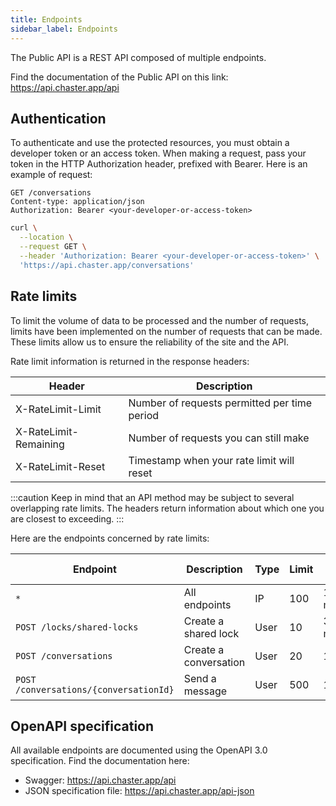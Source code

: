 ```yaml
---
title: Endpoints
sidebar_label: Endpoints
---
```


The Public API is a REST API composed of multiple endpoints.

Find the documentation of the Public API on this link: https://api.chaster.app/api

## Authentication

To authenticate and use the protected resources, you must obtain a developer token or an access token. When making a request, pass your token in the HTTP Authorization header, prefixed with Bearer. Here is an example of request:

```
GET /conversations
Content-type: application/json
Authorization: Bearer <your-developer-or-access-token>
```

```bash
curl \
  --location \
  --request GET \
  --header 'Authorization: Bearer <your-developer-or-access-token>' \
  'https://api.chaster.app/conversations'
```

## Rate limits

To limit the volume of data to be processed and the number of requests, limits have been implemented on the number of requests that can be made. These limits allow us to ensure the reliability of the site and the API.

Rate limit information is returned in the response headers:

| Header                | Description                                  |
| --------------------- | -------------------------------------------- |
| X-RateLimit-Limit     | Number of requests permitted per time period |
| X-RateLimit-Remaining | Number of requests you can still make        |
| X-RateLimit-Reset     | Timestamp when your rate limit will reset    |

:::caution
Keep in mind that an API method may be subject to several overlapping rate limits. The headers return information about which one you are closest to exceeding.
:::

Here are the endpoints concerned by rate limits:

| Endpoint                               | Description           | Type | Limit | Time period |
| -------------------------------------- | --------------------- | ---- | ----- | ----------- |
| `*`                                    | All endpoints         | IP   | 100   | 1 minute    |
| `POST /locks/shared-locks`             | Create a shared lock  | User | 10    | 30 minutes  |
| `POST /conversations`                  | Create a conversation | User | 20    | 1 day       |
| `POST /conversations/{conversationId}` | Send a message        | User | 500   | 1 day       |

## OpenAPI specification

All available endpoints are documented using the OpenAPI 3.0 specification. Find the documentation here:

- Swagger: https://api.chaster.app/api
- JSON specification file: https://api.chaster.app/api-json
